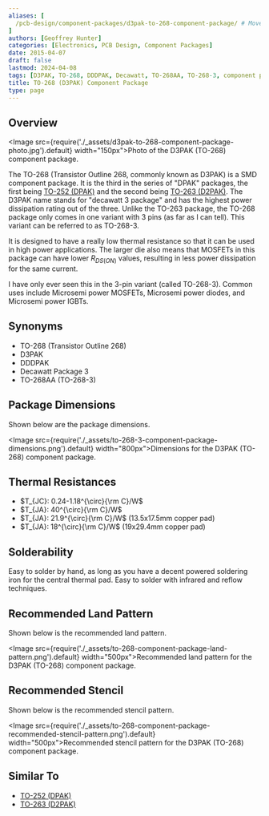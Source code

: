 ```yaml
---
aliases: [
  /pcb-design/component-packages/d3pak-to-268-component-package/ # Moved from this URL 2024-04-08
]
authors: [Geoffrey Hunter]
categories: [Electronics, PCB Design, Component Packages]
date: 2015-04-07
draft: false
lastmod: 2024-04-08
tags: [D3PAK, TO-268, DDDPAK, Decawatt, TO-268AA, TO-268-3, component packages]
title: TO-268 (D3PAK) Component Package
type: page
---
```


## Overview

<Image src={require('./_assets/d3pak-to-268-component-package-photo.jpg').default} width="150px">Photo of the D3PAK (TO-268) component package.</Image>

The TO-268 (Transistor Outline 268, commonly known as D3PAK) is a SMD component package. It is the third in the series of "DPAK" packages, the first being [TO-252 (DPAK)](/pcb-design/component-packages/to-252-component-package/) and the second being [TO-263 (D2PAK)](/pcb-design/component-packages/to-263-component-package/). The D3PAK name stands for "decawatt 3 package" and has the highest power dissipation rating out of the three. Unlike the TO-263 package, the TO-268 package only comes in one variant with 3 pins (as far as I can tell). This variant can be referred to as TO-268-3.

It is designed to have a really low thermal resistance so that it can be used in high power applications. The larger die also means that MOSFETs in this package can have lower $R_{DS(ON)}$ values, resulting in less power dissipation for the same current.

I have only ever seen this in the 3-pin variant (called TO-268-3). Common uses include Microsemi power MOSFETs, Microsemi power diodes, and Microsemi power IGBTs.

## Synonyms
  
* TO-268 (Transistor Outline 268)
* D3PAK
* DDDPAK
* Decawatt Package 3
* TO-268AA (TO-268-3)

## Package Dimensions

Shown below are the package dimensions.

<Image src={require('./_assets/to-268-3-component-package-dimensions.png').default} width="800px">Dimensions for the D3PAK (TO-268) component package.</Image>

## Thermal Resistances

* $T_{JC}: 0.24-1.18^{\circ}{\rm C}/W$
* $T_{JA}: 40^{\circ}{\rm C}/W$
* $T_{JA}: 21.9^{\circ}{\rm C}/W$ (13.5x17.5mm copper pad)
* $T_{JA}: 18^{\circ}{\rm C}/W$ (19x29.4mm copper pad)

## Solderability

Easy to solder by hand, as long as you have a decent powered soldering iron for the central thermal pad. Easy to solder with infrared and reflow techniques.

## Recommended Land Pattern

Shown below is the recommended land pattern.

<Image src={require('./_assets/to-268-component-package-land-pattern.png').default} width="500px">Recommended land pattern for the D3PAK (TO-268) component package.</Image>

## Recommended Stencil

Shown below is the recommended stencil pattern.

<Image src={require('./_assets/to-268-component-package-recommended-stencil-pattern.png').default} width="500px">Recommended stencil pattern for the D3PAK (TO-268) component package.</Image>

## Similar To

* [TO-252 (DPAK)](/pcb-design/component-packages/to-252-component-package/)
* [TO-263 (D2PAK)](/pcb-design/component-packages/to-263-component-package/)
